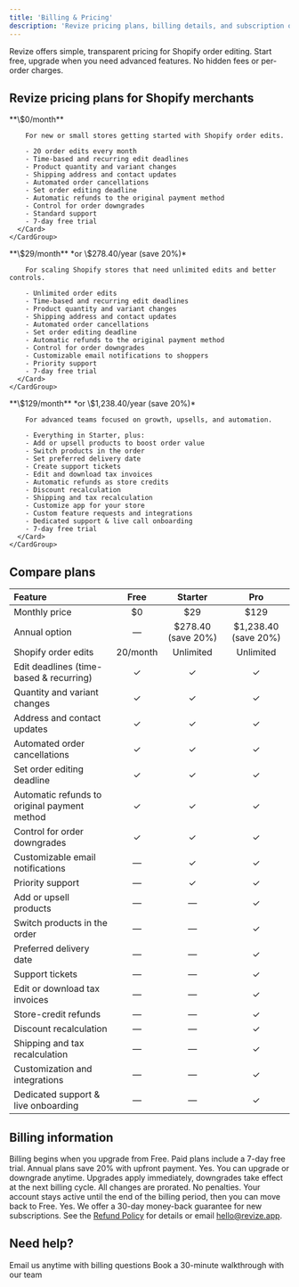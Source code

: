```yaml
---
title: 'Billing & Pricing'
description: 'Revize pricing plans, billing details, and subscription options for Shopify merchants. Compare Free, Starter, and Pro plans for Shopify order editing, upsells, and automated refunds.'
---
```


<Note>
  Revize offers simple, transparent pricing for Shopify order editing. Start free, upgrade when you need advanced features. No hidden fees or per-order charges.
</Note>

## Revize pricing plans for Shopify merchants

<Tabs>
  <Tab title="Free">
    <CardGroup cols={1}>
      <Card title="Free plan" icon="gift" color="#10b981">
        **\$0/month**

        For new or small stores getting started with Shopify order edits.

        - 20 order edits every month  
        - Time-based and recurring edit deadlines  
        - Product quantity and variant changes  
        - Shipping address and contact updates  
        - Automated order cancellations  
        - Set order editing deadline  
        - Automatic refunds to the original payment method  
        - Control for order downgrades  
        - Standard support  
        - 7-day free trial  
      </Card>
    </CardGroup>
  </Tab>

  <Tab title="Starter">
    <CardGroup cols={1}>
      <Card title="Starter plan" icon="rocket" color="#3b82f6">
        **\$29/month**  
        *or \$278.40/year (save 20%)*

        For scaling Shopify stores that need unlimited edits and better controls.

        - Unlimited order edits  
        - Time-based and recurring edit deadlines  
        - Product quantity and variant changes  
        - Shipping address and contact updates  
        - Automated order cancellations  
        - Set order editing deadline  
        - Automatic refunds to the original payment method  
        - Control for order downgrades  
        - Customizable email notifications to shoppers  
        - Priority support  
        - 7-day free trial  
      </Card>
    </CardGroup>
  </Tab>

  <Tab title="Pro">
    <CardGroup cols={1}>
      <Card title="Pro plan" icon="star" color="#8b5cf6">
        **\$129/month**  
        *or \$1,238.40/year (save 20%)*

        For advanced teams focused on growth, upsells, and automation.

        - Everything in Starter, plus:  
        - Add or upsell products to boost order value  
        - Switch products in the order  
        - Set preferred delivery date  
        - Create support tickets  
        - Edit and download tax invoices  
        - Automatic refunds as store credits  
        - Discount recalculation  
        - Shipping and tax recalculation  
        - Customize app for your store  
        - Custom feature requests and integrations  
        - Dedicated support & live call onboarding  
        - 7-day free trial  
      </Card>
    </CardGroup>
  </Tab>
</Tabs>

## Compare plans

| Feature | Free | Starter | Pro |
|:---|:---:|:---:|:---:|
| Monthly price | \$0 | \$29 | \$129 |
| Annual option | — | \$278.40 (save 20%) | \$1,238.40 (save 20%) |
| Shopify order edits | 20/month | Unlimited | Unlimited |
| Edit deadlines (time-based & recurring) | ✓ | ✓ | ✓ |
| Quantity and variant changes | ✓ | ✓ | ✓ |
| Address and contact updates | ✓ | ✓ | ✓ |
| Automated order cancellations | ✓ | ✓ | ✓ |
| Set order editing deadline | ✓ | ✓ | ✓ |
| Automatic refunds to original payment method | ✓ | ✓ | ✓ |
| Control for order downgrades | ✓ | ✓ | ✓ |
| Customizable email notifications | — | ✓ | ✓ |
| Priority support | — | ✓ | ✓ |
| Add or upsell products | — | — | ✓ |
| Switch products in the order | — | — | ✓ |
| Preferred delivery date | — | — | ✓ |
| Support tickets | — | — | ✓ |
| Edit or download tax invoices | — | — | ✓ |
| Store-credit refunds | — | — | ✓ |
| Discount recalculation | — | — | ✓ |
| Shipping and tax recalculation | — | — | ✓ |
| Customization and integrations | — | — | ✓ |
| Dedicated support & live onboarding | — | — | ✓ |

## Billing information

<AccordionGroup>
  <Accordion title="When am I charged?" icon="calendar">
    Billing begins when you upgrade from Free. Paid plans include a 7-day free trial. Annual plans save 20% with upfront payment.
  </Accordion>

  <Accordion title="Can I change plans?" icon="arrows-rotate">
    Yes. You can upgrade or downgrade anytime. Upgrades apply immediately, downgrades take effect at the next billing cycle. All changes are prorated.
  </Accordion>

  <Accordion title="What if I cancel?" icon="xmark">
    No penalties. Your account stays active until the end of the billing period, then you can move back to Free.
  </Accordion>

  <Accordion title="Do you offer refunds?" icon="money-bill-wave">
    Yes. We offer a 30-day money-back guarantee for new subscriptions. See the <a href="/refund-policy">Refund Policy</a> for details or email <a href="mailto:hello@revize.app">hello@revize.app</a>.
  </Accordion>
</AccordionGroup>

## Need help?

<CardGroup cols={2}>
  <Card
    title="Billing support"
    icon="envelope"
    href="mailto:hello@revize.app"
  >
    Email us anytime with billing questions
  </Card>
  <Card
    title="Schedule demo"
    icon="calendar-days"
    href="https://cal.com/revize-team-xx92ri/30min"
  >
    Book a 30-minute walkthrough with our team
  </Card>
</CardGroup>
